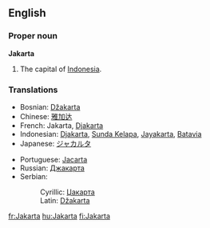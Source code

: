 ==English==
{{wikipedia}}
===Proper noun===
'''Jakarta'''
#The capital of [[Indonesia]].
===Translations===
{{top}}
*Bosnian: [[Džakarta#Bosnian|Džakarta]] {{f}}
*Chinese: [[雅加达]]
*French: Jakarta, [[Djakarta]]
*Indonesian: [[Djakarta]], [[Sunda Kelapa]], [[Jayakarta]], [[Batavia]]
*Japanese: [[ジャカルタ]]
{{mid}}
*Portuguese: [[Jacarta]] {{f}}
*Russian: [[Джакарта]] {{f}}
*Serbian:
*:Cyrillic: [[Џакарта#Serbian|Џакарта]] {{f}}
*:Latin: [[Džakarta#Serbian|Džakarta]] {{f}}
{{bottom}}
[[fr:Jakarta]]
[[hu:Jakarta]]
[[fi:Jakarta]]